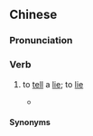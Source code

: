 {{also|讲大话}}
==Chinese==
{{zh-forms|s=讲大话|type=12}}

===Pronunciation===
{{zh-pron
|m=jiǎng dàhuà
|c=gong2 daai6 waa6
|c-t=gong2 ai5 va5,gong2 ai5 va5*
|cat=v
}}

===Verb===
{{zh-verb}}

# {{lb|zh|chiefly|Cantonese}} to [[tell]] a [[lie]]; to [[lie]]
#* {{zh-x|你 嘅 僭{cim5}建 問題 呢，唔係 單純 嘅 僭{cim5}建 問題，而 係 公開 噉 向 市民 講大話，隱瞞 你 嘅 僭{cim5}建 問題。|Your unauthorized building works problem is not solely an unauthorized building works problem, but is publicly '''telling lies''' to the public, hiding your unauthorized building works problem.|C|ref={{w2|zh|梁振英}} ([[w:Leung Chun-ying|CY Leung]]), [https://www.youtube.com/watch?v=0Me_LnHTqMI CE Election Debate 2012]}}

====Synonyms====
{{zh-dial|說謊}}